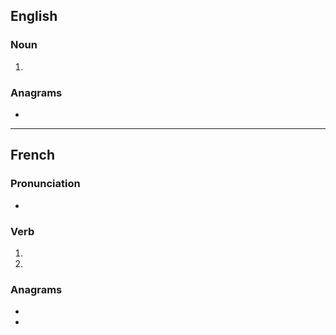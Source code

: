 ==English==

===Noun===
{{head|en|noun form}}

# {{plural of|lugeon|lang=en}}

===Anagrams===
* {{anagrams|en|a=eglnosu|lounges}}

----

==French==

===Pronunciation===
* {{IPA|lang=fr|/ly.ʒɔ̃/}}

===Verb===
{{head|fr|verb form}}

# {{inflection of|luger||1|p|pres|indc|lang=fr}}
# {{inflection of|luger||1|p|impr|lang=fr}}

===Anagrams===
* {{l|fr|léguons}}
* {{l|fr|longues}}
